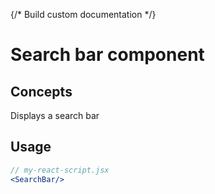 {/* Build custom documentation */}


<Meta of={SearchBarStories} />

# Search bar component

## Concepts

Displays a search bar

## Usage

```jsx
// my-react-script.jsx
<SearchBar/>
```

<Canvas of={SearchBarStories.Primary} />

